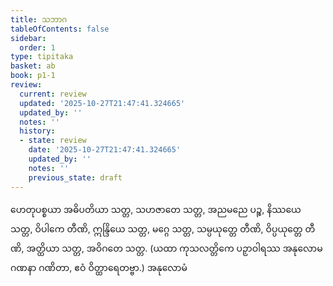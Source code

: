 ```yaml
---
title: သဘာဂ
tableOfContents: false
sidebar:
  order: 1
type: tipitaka
basket: ab
book: p1-1
review:
  current: review
  updated: '2025-10-27T21:47:41.324665'
  updated_by: ''
  notes: ''
  history:
  - state: review
    date: '2025-10-27T21:47:41.324665'
    updated_by: ''
    notes: ''
    previous_state: draft
---
```



<ReviewStatus review={frontmatter.review} showDetails={true} />

<HypothesisAnnotation frontmatter={frontmatter} />

<DynamicBreadcrumb />

<Paragraph number="2405" book="p1-1">
ဟေတုပစ္စယာ အဓိပတိယာ သတ္တ, သဟဇာတေ သတ္တ, အညမညေ ပဉ္စ, နိဿယေ သတ္တ, ဝိပါကေ တီဏိ, ဣန္ဒြိယေ သတ္တ, မဂ္ဂေ သတ္တ, သမ္ပယုတ္တေ တီဏိ, ဝိပ္ပယုတ္တေ တီဏိ, အတ္ထိယာ သတ္တ, အဝိဂတေ သတ္တ.
</Paragraph>

<Paragraph number="2406" type="center" book="p1-1">
(ယထာ ကုသလတ္တိကေ ပဉှာဝါရဿ အနုလောမဂဏနာ ဂဏိတာ, ဧဝံ ဝိတ္ထာရေတဗ္ဗာ.)

</Paragraph>

<Paragraph number="2407" type="center" book="p1-1">
အနုလောမံ
</Paragraph>
